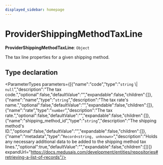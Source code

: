 ```yaml
---
displayed_sidebar: homepage
---
```



# ProviderShippingMethodTaxLine

 **ProviderShippingMethodTaxLine**: `Object`

The tax line properties for a given shipping method.

## Type declaration

<ParameterTypes parameters={[{"name":"code","type":"`string` \\| `null`","description":"The tax code.","optional":false,"defaultValue":"","expandable":false,"children":[]},{"name":"name","type":"`string`","description":"The tax rate's name.","optional":false,"defaultValue":"","expandable":false,"children":[]},{"name":"rate","type":"`number`","description":"The tax rate.","optional":false,"defaultValue":"","expandable":false,"children":[]},{"name":"shipping_method_id","type":"`string`","description":"The shipping method's ID.","optional":false,"defaultValue":"","expandable":false,"children":[]},{"name":"metadata","type":"`Record<string, unknown>`","description":"Holds any necessary additional data to be added to the shipping method tax lines.","optional":true,"defaultValue":"","expandable":false,"children":[]}]} expandUrl="https://docs.medusajs.com/development/entities/repositories#retrieving-a-list-of-records"/>
